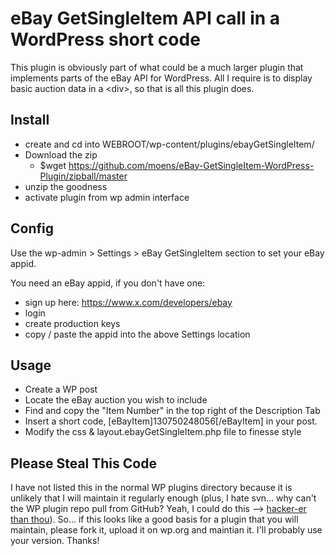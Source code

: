 =eBay GetSingleItem API call in a WordPress short code=
This plugin is obviously part of what could be a much larger plugin that implements parts of the eBay API for WordPress. All I require is to display basic auction data in a &lt;div&gt;, so that is all this plugin does.
==Install==
* create and cd into WEBROOT/wp-content/plugins/ebayGetSingleItem/
* Download the zip
** $wget https://github.com/moens/eBay-GetSingleItem-WordPress-Plugin/zipball/master
* unzip the goodness
* activate plugin from wp admin interface

==Config==
Use the wp-admin > Settings > eBay GetSingleItem section to set your eBay appid.

You need an eBay appid, if you don't have one:
* sign up here: https://www.x.com/developers/ebay
* login
* create production keys
* copy / paste the appid into the above Settings location

==Usage==
* Create a WP post
* Locate the eBay auction you wish to include
* Find and copy the "Item Number" in the top right of the Description Tab
* Insert a short code, <nowiki>[eBayItem]130750248056[/eBayItem]</nowiki> in your post.
* Modify the css &amp; layout.ebayGetSingleItem.php file to finesse style 

==Please Steal This Code==
I have not listed this in the normal WP plugins directory because it is unlikely that 
I will maintain it regularly enough (plus, I hate svn... why can't the WP plugin repo pull 
from GitHub? Yeah, I could do this --> [http://teleogistic.net/2011/05/revisiting-git-github-and-the-wordpress-org-plugin-repository/ hacker-er than thou]). 
So... if this looks like a good basis for a plugin that you will maintain, please fork it, 
upload it on wp.org and maintian it. I'll probably use your version. Thanks!
